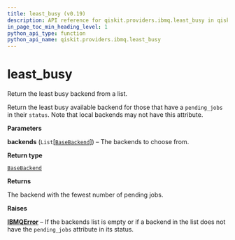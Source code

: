 ```yaml
---
title: least_busy (v0.19)
description: API reference for qiskit.providers.ibmq.least_busy in qiskit v0.19
in_page_toc_min_heading_level: 1
python_api_type: function
python_api_name: qiskit.providers.ibmq.least_busy
---
```


<span id="least-busy" />

# least\_busy

<Function id="qiskit.providers.ibmq.least_busy" isDedicatedPage={true} github="https://github.com/qiskit/qiskit-ibmq-provider/tree/stable/0.7/qiskit/providers/ibmq/__init__.py" signature="least_busy(backends)">
  Return the least busy backend from a list.

  Return the least busy available backend for those that have a `pending_jobs` in their `status`. Note that local backends may not have this attribute.

  **Parameters**

  **backends** (`List`\[[`BaseBackend`](qiskit.providers.BaseBackend "qiskit.providers.basebackend.BaseBackend")]) – The backends to choose from.

  **Return type**

  [`BaseBackend`](qiskit.providers.BaseBackend "qiskit.providers.basebackend.BaseBackend")

  **Returns**

  The backend with the fewest number of pending jobs.

  **Raises**

  [**IBMQError**](qiskit.providers.ibmq.IBMQError "qiskit.providers.ibmq.IBMQError") – If the backends list is empty or if a backend in the list does not have the `pending_jobs` attribute in its status.
</Function>

